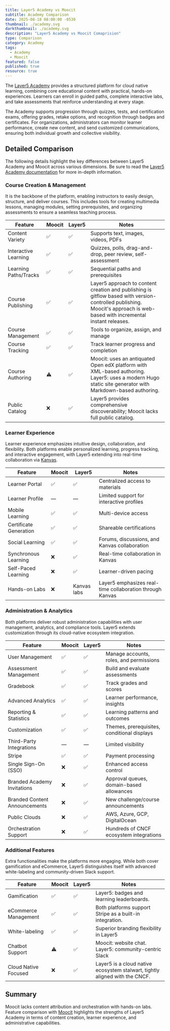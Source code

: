 ```yaml
---
title: Layer5 Academy vs Moocit
subtitle: Academy Comparison
date: 2025-08-18 08:00:00 -0530
thumbnail: ./academy.svg
darkthumbnail: ./academy.svg
description: "Layer5 Academy vs Moocit Comaprision"
type: Comparison
category: Academy
tags:
  - Academy
  - Moocit 
featured: false
published: true
resource: true
---
```




<ResourcesWrapper>
<div className="comparison">

The [Layer5 Academy](https://cloud.layer5.io/academy) provides a structured platform for cloud native learning, combining core educational content with practical, hands-on experiences. Learners can enroll in guided paths, complete interactive labs, and take assessments that reinforce understanding at every stage.

The Academy supports progression through quizzes, tests, and certification exams, offering grades, retake options, and recognition through badges and certificates. For organizations, administrators can monitor learner performance, create new content, and send customized communications, ensuring both individual growth and collective visibility.

## Detailed Comparison

The following details highlight the key differences between Layer5 Academy and Moocit across various dimensions. Be sure to read the [Layer5 Academy documentation](https://docs.layer5.io/cloud/academy) for more in-depth information.

### Course Creation & Management

It is the backbone of the platform, enabling instructors to easily design, structure, and deliver courses. This includes tools for creating multimedia lessons, managing modules, setting prerequisites, and organizing assessments to ensure a seamless teaching process.


| Feature | Moocit | Layer5 | Notes |
|---------|--------|--------|-------|
| Content Variety | ✅ | ✅ | Supports text, images, videos, PDFs |
| Interactive Learning | ✅ | ✅ | Quizzes, polls, drag-and-drop, peer review, self-assessment |
| Learning Paths/Tracks | ✅ | ✅ | Sequential paths and prerequisites |
| Course Publishing | ✅ | ✅ | Layer5 approach to content creation and publishing is gitflow based with version-controlled publishing. Moocit's approach is web-based with incremental instant releases. |
| Course Management | ✅ | ✅ | Tools to organize, assign, and manage |
| Course Tracking | ✅ | ✅ | Track learner progress and completion |
| Course Authoring | ⚠️ | ✅ | Moocit: uses an antiquated Open edX platform with XML-based authoring. Layer5: uses a modern Hugo static site generator with Markdown-based authoring. |
| Public Catalog | ❌ | ✅ | Layer5 provides comprehensive discoverability; Moocit lacks full public catalog. |

### Learner Experience

Learner experience emphasizes intuitive design, collaboration, and flexibility. Both platforms enable personalized learning, progress tracking, and interactive engagement, with Layer5 extending into real-time collaboration via [Kanvas](/cloud-native-management/kanvas).

| Feature | Moocit | Layer5 | Notes |
|---------|--------|--------|-------|
| Learner Portal | ✅ | ✅ | Centralized access to materials |
| Learner Profile | — | — | Limited support for interactive profiles |
| Mobile Learning | ✅ | ✅ | Multi-device access |
| Certificate Generation | ✅ | ✅ | Shareable certifications |
| Social Learning | ✅ | ✅ | Forums, discussions, and Kanvas collaboration |
| Synchronous Learning | ❌ | ✅ | Real-time collaboration in Kanvas |
| Self-Paced Learning | ❌ | ✅ | Learner-driven pacing |
| Hands-on Labs | ❌ | Kanvas labs   |  Layer5 emphasizes real-time collaboration through Kanvas|

### Administration & Analytics

Both platforms deliver robust administration capabilities with user management, analytics, and compliance tools. Layer5 extends customization through its cloud-native ecosystem integration.

| Feature | Moocit | Layer5 | Notes |
|---------|--------|--------|-------|
| User Management | ✅ | ✅ | Manage accounts, roles, and permissions |
| Assessment Management | ✅ | ✅ | Build and evaluate assessments |
| Gradebook | ✅ | ✅ | Track grades and scores |
| Advanced Analytics | ✅ | ✅ | Learner performance, insights |
| Reporting & Statistics | ✅ | ✅ | Learning patterns and outcomes |
| Customization | ✅ | ✅ | Themes, prerequisites, conditional displays |
| Third-Party Integrations | — | — | Limited visibility |
| Stripe | ✅ | ✅ | Payment processing |
| Single Sign-On (SSO) | ❌ | ✅ | Enhanced access control |
| Branded Academy Invitations | ❌ | ✅ | Approval queues, domain-based allowances |
| Branded Content Announcements | ❌ | ✅ | New challenge/course announcements |
| Public Clouds | ❌ | ✅ | AWS, Azure, GCP, DigitalOcean |
| Orchestration Support | ❌ | ✅ | Hundreds of CNCF ecosystem integrations |

### Additional Features

Extra functionalities make the platforms more engaging. While both cover gamification and eCommerce, Layer5 distinguishes itself with advanced white-labeling and community-driven Slack support.

| Feature | Moocit | Layer5 | Notes |
|---------|--------|--------|-------|
| Gamification | ✅ | ✅ | Layer5: badges and learning leaderboards. |
| eCommerce Management | ✅ | ✅ | Both platforms support Stripe as a built-in integration. |
| White-labeling | ✅ | ✅ | Superior branding flexibility in Layer5 |
| Chatbot Support | ⚠️ | ✅ | Moocit: website chat. Layer5: community-centric Slack |
| Cloud Native Focused | ❌ | ✅  | Layer5 is a cloud native ecosystem stalwart, tightly aligned with the CNCF. |



## Summary

Moocit lacks content attribution and orchestration with hands-on labs. Feature comparison with [Moocit](https://moocit.com/) highlights the strengths of Layer5 Academy in terms of content creation, learner experience, and administrative capabilities.

</div>
</ResourcesWrapper>

